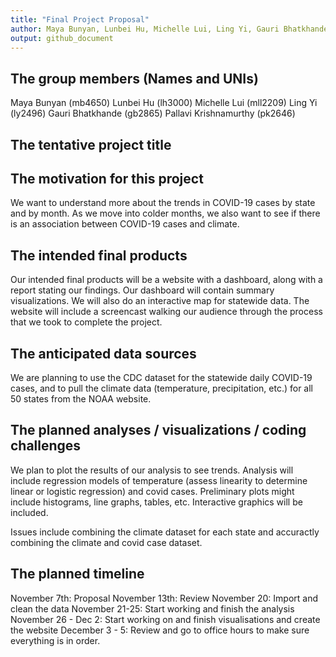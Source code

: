 ```yaml
---
title: "Final Project Proposal"
author: Maya Bunyan, Lunbei Hu, Michelle Lui, Ling Yi, Gauri Bhatkhande, Pallavi Krishnamurthy
output: github_document
---
```


## The group members (Names and UNIs)

Maya Bunyan (mb4650)
Lunbei Hu (lh3000)
Michelle Lui (mll2209)
Ling Yi (ly2496)
Gauri Bhatkhande (gb2865)
Pallavi Krishnamurthy (pk2646)

## The tentative project title


## The motivation for this project

We want to understand more about the trends in COVID-19 cases by state and by month. As we move into colder months, we also want to see if there is an association between COVID-19 cases and climate.

## The intended final products

Our intended final products will be a website with a dashboard, along with a report stating our findings. Our dashboard will contain summary visualizations. We will also do an interactive map for statewide data. The website will include a screencast walking our audience through the process that we took to complete the project. 

## The anticipated data sources

We are planning to use the CDC dataset for the statewide daily COVID-19 cases, and to pull the climate data (temperature, precipitation, etc.) for all 50 states from the NOAA website.

## The planned analyses / visualizations / coding challenges

We plan to plot the results of our analysis to see trends. Analysis will include regression models of temperature (assess linearity to determine linear or logistic regression) and covid cases. Preliminary plots might include histograms, line graphs, tables, etc. Interactive graphics will be included. 

Issues include combining the climate dataset for each state and accuractly combining the climate and covid case dataset. 

## The planned timeline

November 7th: Proposal 
November 13th: Review
November 20: Import and clean the data
November 21-25: Start working and finish the analysis
November 26 - Dec 2: Start working on and finish visualisations and create the website
December 3 - 5: Review and go to office hours to make sure everything is in order.

